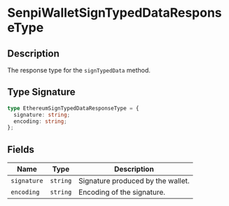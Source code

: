 # SenpiWalletSignTypedDataResponseType

## Description

The response type for the `signTypedData` method.

## Type Signature

```ts
type EthereumSignTypedDataResponseType = {
  signature: string;
  encoding: string;
};
```

## Fields

| Name        | Type     | Description                       |
| ----------- | -------- | --------------------------------- |
| `signature` | `string` | Signature produced by the wallet. |
| `encoding`  | `string` | Encoding of the signature.        |

